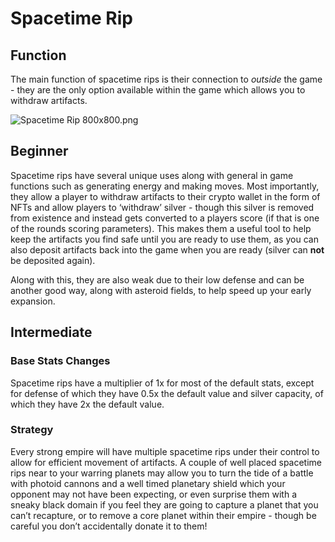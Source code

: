 # Spacetime Rip

## **Function**

The main function of spacetime rips is their connection to *outside* the game - they are the only option available within the game which allows you to withdraw artifacts.

![Spacetime Rip 800x800.png](https://s3-us-west-2.amazonaws.com/secure.notion-static.com/ba22fabe-58c0-4c60-8968-ecddadc9dca7/Spacetime_Rip_800x800.png)

## **Beginner**

Spacetime rips have several unique uses along with general in game functions such as generating energy and making moves. Most importantly, they allow a player to withdraw artifacts to their crypto wallet in the form of NFTs and allow players to ‘withdraw’ silver - though this silver is removed from existence and instead gets converted to a players score (if that is one of the rounds scoring parameters). This makes them a useful tool to help keep the artifacts you find safe until you are ready to use them, as you can also deposit artifacts back into the game when you are ready (silver can **not** be deposited again).

Along with this, they are also weak due to their low defense and can be another good way, along with asteroid fields, to help speed up your early expansion.

## **Intermediate**

### **Base Stats Changes**

Spacetime rips have a multiplier of 1x for most of the default stats, except for defense of which they have 0.5x the default value and silver capacity, of which they have 2x the default value.

### **Strategy**

Every strong empire will have multiple spacetime rips under their control to allow for efficient movement of artifacts. A couple of well placed spacetime rips near to your warring planets may allow you to turn the tide of a battle with photoid cannons and a well timed planetary shield which your opponent may not have been expecting, or even surprise them with a sneaky black domain if you feel they are going to capture a planet that you can’t recapture, or to remove a core planet within their empire - though be careful you don’t accidentally donate it to them!